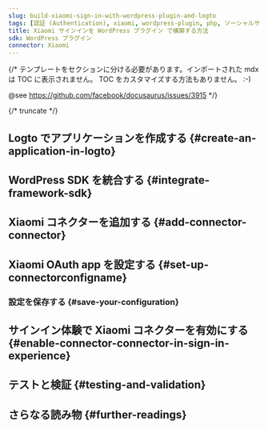 ```yaml
---
slug: build-xiaomi-sign-in-with-wordpress-plugin-and-logto
tags: [認証 (Authentication), xiaomi, wordpress-plugin, php, ソーシャルサインイン, サインイン, ログイン]
title: Xiaomi サインインを WordPress プラグイン で構築する方法
sdk: WordPress プラグイン
connector: Xiaomi
---
```


{/*
  テンプレートをセクションに分ける必要があります。インポートされた mdx は TOC に表示されません。
  TOC をカスタマイズする方法もありません。 :-)

  @see https://github.com/facebook/docusaurus/issues/3915
*/}




{/* truncate */}

<Intro connector={connector} sdk="WordPress プラグイン" link="https://wordpress.org/" />

## Logto でアプリケーションを作成する \{#create-an-application-in-logto}

<CreateApplication type="従来のウェブ" framework="WordPress" />

## WordPress SDK を統合する \{#integrate-framework-sdk}

<IntegrateSdk />

## Xiaomi コネクターを追加する \{#add-connector-connector}

<AddSocialConnector connector={connector} framework="WordPress" />

## Xiaomi OAuth app を設定する \{#set-up-connectorconfigname}

<ConnectorGuide />

### 設定を保存する \{#save-your-configuration}

<SaveYourConfiguration connector={connector} />

## サインイン体験で Xiaomi コネクターを有効にする \{#enable-connector-connector-in-sign-in-experience}

<EnableSocialConnector connector={connector} />

## テストと検証 \{#testing-and-validation}

<TestingAndValidation connector={connector} sdk="WordPress プラグイン" />

## さらなる読み物 \{#further-readings}

<FurtherReadings />
